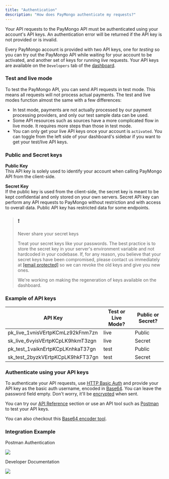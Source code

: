 ```yaml
---
title: "Authentication"
description: "How does PayMongo authenticate my requests?"
---
```


Your API requests to the PayMongo API must be authenticated using your account's API keys. An authentication error will be returned if the API key is not provided or is invalid.

Every PayMongo account is provided with two API keys, one for _testing_ so you can try out the PayMongo API while waiting for your account to be activated, and another set of keys for running _live_ requests. Your API keys are available on the `Developers` tab of the [dashboard](https://dashboard.paymongo.com).

### Test and live mode

To test the PayMongo API, you can send API requests in test mode. This means all requests will not process actual payments. The test and live modes function almost the same with a few differences:

* In test mode, payments are not actually processed by our payment processing providers, and only our test sample data can be used.
* Some API resources such as sources have a more complicated flow in live mode. It requires more steps than those in test mode.
* You can only get your live API keys once your account is `activated`. You can toggle from the left side of your dashboard's sidebar if you want to get your test/live API keys.

### Public and Secret keys

 **Public Key**   
This API key is solely used to identify your account when calling PayMongo API from the client-side.

 **Secret Key**   
If the public key is used from the client-side, the secret key is meant to be kept confidential and only stored on your own servers. Secret API key can perform any API requests to PayMongo without restriction and with access to overall data. Public API key has restricted data for some endpoints.

> ### ❗️
> 
> Never share your secret keys
> 
> Treat your secret keys like your passwords. The best practice is to store the secret key in your server's environment variable and not hardcoded in your codebase. If, for any reason, you believe that your secret keys have been compromised, please contact us immediately at [\[email protected\]](/cdn-cgi/l/email-protection#debabba8bbb2b1aebbacad9eaebfa7b3b1b0b9b1f0bdb1b3) so we can revoke the old keys and give you new ones.
> 
> We're working on making the regeneration of keys available on the dashboard.

### Example of API keys

| API Key                            | Test or Live Mode? | Public or Secret? |
| ---------------------------------- | ------------------ | ----------------- |
| pk\_live\_1vnisVErtpKCmLz92kFnm7zn | live               | Public            |
| sk\_live\_6vyisVErtpKCpLK9hkmT3zgn | live               | Secret            |
| pk\_test\_1vaiknErtpKCpLKnhkaT37gn | test               | Public            |
| sk\_test\_2byzkVErtpKCpLK9hkFT37gn | test               | Secret            |

### Authenticate using your API keys

To authenticate your API requests, use [HTTP Basic Auth](http://en.wikipedia.org/wiki/Basic%5Faccess%5Fauthentication) and provide your API key as the basic auth username, encoded in [Base64](https://en.wikipedia.org/wiki/Base64). You can leave the password field empty. Don't worry, it'll be [encrypted](/docs/encryption) when sent.

You can try our [API Reference](/reference) section or use an API tool such as [Postman](https://www.postman.com/) to test your API keys.

You can also checkout this [Base64 encoder tool](https://www.base64encode.net/).

### Integration Example

Postman Authentication

![](/images/382f122-image.png)

Developer Documentation 

![](/images/b7eac7d-image.png)